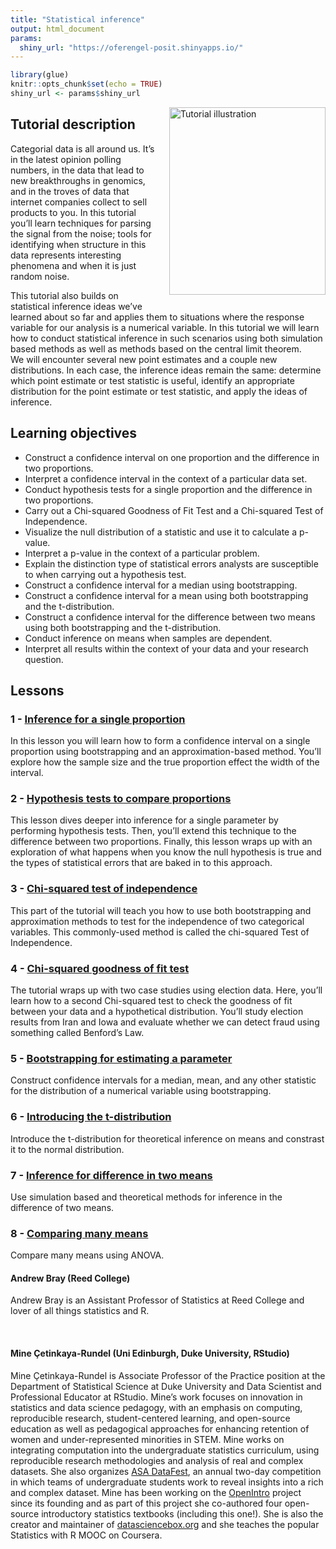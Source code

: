 ```yaml
---
title: "Statistical inference"
output: html_document
params:
  shiny_url: "https://oferengel-posit.shinyapps.io/"
---
```



<meta http-equiv='cache-control' content='no-cache'> 
<meta http-equiv='expires' content='0'> 
<meta http-equiv='pragma' content='no-cache'>

```r
library(glue)
knitr::opts_chunk$set(echo = TRUE)
shiny_url <- params$shiny_url

```

<img style="float: right; margin: 0px 0px 20px 20px" src="../logo/umcg-openintro-hex.png" alt="Tutorial illustration" width="250" height="300">

## Tutorial description

Categorial data is all around us. 
It's in the latest opinion polling numbers, in the data that lead to new breakthroughs in genomics, and in the troves of data that internet companies collect to sell products to you. 
In this tutorial you'll learn techniques for parsing the signal from the noise; tools for identifying when structure in this data represents interesting phenomena and when it is just random noise.

This tutorial also builds on statistical inference ideas we've learned about so far and applies them to situations where the response variable for our analysis is a numerical variable. 
In this tutorial we will learn how to conduct statistical inference in such scenarios using both simulation based methods as well as methods based on the central limit theorem.  
We will encounter several new point estimates and a couple new distributions. 
In each case, the inference ideas remain the same: determine which point estimate or test statistic is useful, identify an appropriate distribution for the point estimate or test statistic, and apply the ideas of inference.

## Learning objectives

* Construct a confidence interval on one proportion and the difference in two proportions.
* Interpret a confidence interval in the context of a particular data set.
* Conduct hypothesis tests for a single proportion and the difference in two proportions.
* Carry out a Chi-squared Goodness of Fit Test and a Chi-squared Test of Independence.
* Visualize the null distribution of a statistic and use it to calculate a p-value.
* Interpret a p-value in the context of a particular problem.
* Explain the distinction type of statistical errors analysts are susceptible to when carrying out a hypothesis test.
* Construct a confidence interval for a median using bootstrapping.
* Construct a confidence interval for a mean using both bootstrapping and the t-distribution. 
* Construct a confidence interval for the difference between two means using both bootstrapping and the t-distribution. 
* Conduct inference on means when samples are dependent. 
* Interpret all results within the context of your data and your research question.

## Lessons

### 1 - [Inference for a single proportion](`r glue("{shiny_url}05-01-lesson/")`)

In this lesson you will learn how to form a confidence interval on a single proportion using bootstrapping and an approximation-based method. You'll explore how the sample size and the true proportion effect the width of the interval.

### 2 - [Hypothesis tests to compare proportions](`r glue("{shiny_url}05-02-lesson/")`)

This lesson dives deeper into inference for a single parameter by performing hypothesis tests. Then, you'll extend this technique to the difference between two proportions. Finally, this lesson wraps up with an exploration of what happens when you know the null hypothesis is true and the types of statistical errors that are baked in to this approach.

### 3 - [Chi-squared test of independence ](`r glue("{shiny_url}05-03-lesson/")`)

This part of the tutorial will teach you how to use both bootstrapping and approximation methods to test for the independence of two categorical variables. This commonly-used method is called the chi-squared Test of Independence.

### 4 - [Chi-squared goodness of fit test](`r glue("{shiny_url}05-04-lesson/")`)

The tutorial wraps up with two case studies using election data. Here, you'll learn how to a second Chi-squared test to check the goodness of fit between your data and a hypothetical distribution. You'll study election results from Iran and Iowa and evaluate whether we can detect fraud using something called Benford's Law.

### 5 - [Bootstrapping for estimating a parameter](`r glue("{shiny_url}05-05-lesson/")`)

Construct confidence intervals for a median, mean, and any other statistic for the distribution of a numerical variable using bootstrapping. 

### 6 - [Introducing the t-distribution](`r glue("{shiny_url}05-06-lesson/")`)

Introduce the t-distribution for theoretical inference on means and constrast it to the normal distribution. 

### 7 - [Inference for difference in two means](`r glue("{shiny_url}05-07-lesson/")`)

Use simulation based and theoretical methods for inference in the difference of two means. 

### 8 - [Comparing many means](`r glue("{shiny_url}05-08-lesson/")`)

Compare many means using ANOVA. 


<!-- <img style="float: left; margin: 0px 20px 20px 0px" src="../instructor-photos/andrew.png" alt="Andrew Bray" width="150" height="150"> -->

#### Andrew Bray (Reed College)

Andrew Bray is an Assistant Professor of Statistics at Reed College and lover of all things statistics and R.

<br>

<!-- <img style="float: left; margin: 0px 20px 20px 0px" src="../instructor-photos/mine.png" alt="Mine Çetinkaya-Rundel" width="150" height="150"> -->

#### Mine Çetinkaya-Rundel (Uni Edinburgh, Duke University, RStudio)

Mine Çetinkaya-Rundel is Associate Professor of the Practice position at the Department of Statistical Science at Duke University and Data Scientist and Professional Educator at RStudio.
Mine's work focuses on innovation in statistics and data science pedagogy, with an emphasis on computing, reproducible research, student-centered learning, and open-source education as well as pedagogical approaches for enhancing retention of women and under-represented minorities in STEM.
Mine works on integrating computation into the undergraduate statistics curriculum, using reproducible research methodologies and analysis of real and complex datasets.
She also organizes [ASA DataFest](https://ww2.amstat.org/education/datafest/), an annual two-day competition in which teams of undergraduate students work to reveal insights into a rich and complex dataset.
Mine has been working on the [OpenIntro](openintro.org) project since its founding and as part of this project she co-authored four open-source introductory statistics textbooks (including this one!).
She is also the creator and maintainer of [datasciencebox.org](https://datasciencebox.org/) and she teaches the popular Statistics with R MOOC on Coursera.
